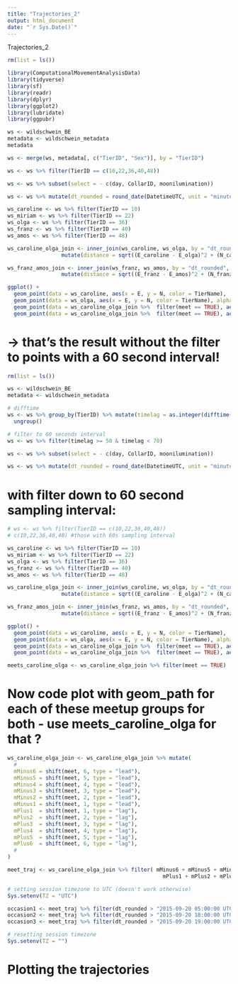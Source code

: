 ```yaml
---
title: "Trajectories_2"
output: html_document
date: "`r Sys.Date()`"
---
```


Trajectories_2

```r
rm(list = ls())
```


```r
library(ComputationalMovementAnalysisData)
library(tidyverse)
library(sf)
library(readr)        
library(dplyr)        
library(ggplot2)      
library(lubridate)
library(ggpubr)
```


```r
ws <- wildschwein_BE
metadata <- wildschwein_metadata
metadata

ws <- merge(ws, metadata[, c("TierID", "Sex")], by = "TierID") 
```


```r
ws <- ws %>% filter(TierID == c(10,22,36,40,48)) 

ws <- ws %>% subset(select = - c(day, CollarID, moonilumination))

ws <- ws %>% mutate(dt_rounded = round_date(DatetimeUTC, unit = "minute"))

```


```r
ws_caroline <- ws %>% filter(TierID == 10)
ws_miriam <- ws %>% filter(TierID == 22)
ws_olga <- ws %>% filter(TierID == 36)
ws_franz <- ws %>% filter(TierID == 40)
ws_amos <- ws %>% filter(TierID == 48)

ws_caroline_olga_join <- inner_join(ws_caroline, ws_olga, by = "dt_rounded", suffix = c("_caroline", "_olga")) %>% 
                 mutate(distance = sqrt((E_caroline - E_olga)^2 + (N_caroline - N_olga)^2), meet = distance < 30)

ws_franz_amos_join <- inner_join(ws_franz, ws_amos, by = "dt_rounded", suffix = c("_franz", "_amos")) %>% 
                 mutate(distance = sqrt((E_franz - E_amos)^2 + (N_franz - N_amos)^2), meet = distance < 30)

```


```r
ggplot() +
  geom_point(data = ws_caroline, aes(x = E, y = N, color = TierName),  alpha = 0.1, size = 0.5) +
  geom_point(data = ws_olga, aes(x = E, y = N, color = TierName), alpha = 0.1, size = 0.5) +
  geom_point(data = ws_caroline_olga_join %>%  filter(meet == TRUE), aes(x = E_caroline, y = N_caroline, fill = TierName_caroline), pch = 21, color = "black") +
  geom_point(data = ws_caroline_olga_join %>%  filter(meet == TRUE), aes(x = E_olga, y = N_olga, fill = TierName_olga), pch = 21, color = "black") #+ theme_void()

```

# -> that's the result without the filter to points with a 60 second interval!

```r
rm(list = ls())
```

```r
ws <- wildschwein_BE
metadata <- wildschwein_metadata
```


```r
# difftime 
ws <- ws %>% group_by(TierID) %>% mutate(timelag = as.integer(difftime(lead(DatetimeUTC), DatetimeUTC, units = "secs"))) %>% 
  ungroup()

# filter to 60 seconds interval
ws <- ws %>% filter(timelag >= 50 & timelag < 70)

ws <- ws %>% subset(select = - c(day, CollarID, moonilumination))

ws <- ws %>% mutate(dt_rounded = round_date(DatetimeUTC, unit = "minute"))

```




# with filter down to 60 second sampling interval:

```r
# ws <- ws %>% filter(TierID == c(10,22,36,40,48))
# c(10,22,36,40,48) #those with 60s sampling interval

ws_caroline <- ws %>% filter(TierID == 10)
ws_miriam <- ws %>% filter(TierID == 22)
ws_olga <- ws %>% filter(TierID == 36)
ws_franz <- ws %>% filter(TierID == 40)
ws_amos <- ws %>% filter(TierID == 48)

ws_caroline_olga_join <- inner_join(ws_caroline, ws_olga, by = "dt_rounded", suffix = c("_caroline", "_olga")) %>% 
                 mutate(distance = sqrt((E_caroline - E_olga)^2 + (N_caroline - N_olga)^2), meet = distance < 30)

ws_franz_amos_join <- inner_join(ws_franz, ws_amos, by = "dt_rounded", suffix = c("_franz", "_amos")) %>% 
                 mutate(distance = sqrt((E_franz - E_amos)^2 + (N_franz - N_amos)^2), meet = distance < 30)

```


```r
ggplot() +
  geom_point(data = ws_caroline, aes(x = E, y = N, color = TierName),  alpha = 0.1, size = 0.5) +
  geom_point(data = ws_olga, aes(x = E, y = N, color = TierName), alpha = 0.1, size = 0.5) +
  geom_point(data = ws_caroline_olga_join %>%  filter(meet == TRUE), aes(x = E_caroline, y = N_caroline, fill = TierName_caroline), pch = 21, color = "black") +
  geom_point(data = ws_caroline_olga_join %>%  filter(meet == TRUE), aes(x = E_olga, y = N_olga, fill = TierName_olga), pch = 21, color = "black") #+ theme_void()

```

```r
meets_caroline_olga <- ws_caroline_olga_join %>% filter(meet == TRUE)

```

# Now code plot with geom_path for each of these meetup groups for both - use meets_caroline_olga for that ?


```r
ws_caroline_olga_join <- ws_caroline_olga_join %>% mutate(
  #
  mMinus6 = shift(meet, 6, type = "lead"),
  mMinus5 = shift(meet, 5, type = "lead"),
  mMinus4 = shift(meet, 4, type = "lead"),
  mMinus3 = shift(meet, 3, type = "lead"),
  mMinus2 = shift(meet, 2, type = "lead"),
  mMinus1 = shift(meet, 1, type = "lead"),
  mPlus1  = shift(meet, 1, type = "lag"),
  mPlus2  = shift(meet, 2, type = "lag"),
  mPlus3  = shift(meet, 3, type = "lag"),
  mPlus4  = shift(meet, 4, type = "lag"),
  mPlus5  = shift(meet, 5, type = "lag"),
  mPlus6  = shift(meet, 6, type = "lag"),
  #
)


```


```r
meet_traj <- ws_caroline_olga_join %>% filter( mMinus6 + mMinus5 + mMinus4 + mMinus3 + mMinus2 + mMinus1 + 
                                                 mPlus1 + mPlus2 + mPlus3 + mPlus4 + mPlus5 + mPlus6  >  0)

# setting session timezone to UTC (doesn't work otherwise)
Sys.setenv(TZ = "UTC")

occasion1 <- meet_traj %>% filter(dt_rounded > "2015-09-20 05:00:00 UTC" & dt_rounded < "2015-09-20 06:00:00 UTC")
occasion2 <- meet_traj %>% filter(dt_rounded > "2015-09-20 18:00:00 UTC" & dt_rounded < "2015-09-20 21:00:00 UTC")
occasion3 <- meet_traj %>% filter(dt_rounded > "2015-09-20 19:00:00 UTC" & dt_rounded < "2015-09-20 20:00:00 UTC")

# resetting session timezone
Sys.setenv(TZ = "")
```


# Plotting the trajectories




